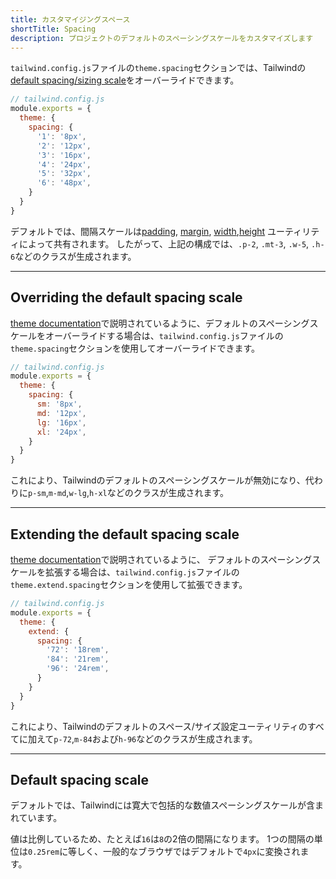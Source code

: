 ```yaml
---
title: カスタマイジングスペース
shortTitle: Spacing
description: プロジェクトのデフォルトのスペーシングスケールをカスタマイズします
---
```



`tailwind.config.js`ファイルの`theme.spacing`セクションでは、Tailwindの[default spacing/sizing scale](#default-spacing-scale)をオーバーライドできます。

```js
// tailwind.config.js
module.exports = {
  theme: {
    spacing: {
      '1': '8px',
      '2': '12px',
      '3': '16px',
      '4': '24px',
      '5': '32px',
      '6': '48px',
    }
  }
}
```

デフォルトでは、間隔スケールは[padding](/docs/padding), [margin](/docs/margin), [width](/docs/width),[height](/docs/height) ユーティリティによって共有されます。
したがって、上記の構成では、`.p-2`, `.mt-3`, `.w-5`, `.h-6`などのクラスが生成されます。

---

## Overriding the default spacing scale

[theme documentation](/docs/theme#overriding-the-default-theme)で説明されているように、デフォルトのスペーシングスケールをオーバーライドする場合は、`tailwind.config.js`ファイルの`theme.spacing`セクションを使用してオーバーライドできます。

```js
// tailwind.config.js
module.exports = {
  theme: {
    spacing: {
      sm: '8px',
      md: '12px',
      lg: '16px',
      xl: '24px',
    }
  }
}
```

これにより、Tailwindのデフォルトのスペーシングスケールが無効になり、代わりに`p-sm`,`m-md`,`w-lg`,`h-xl`などのクラスが生成されます。

---

## Extending the default spacing scale

[theme documentation](/docs/theme#overriding-the-default-theme)で説明されているように、
デフォルトのスペーシングスケールを拡張する場合は、`tailwind.config.js`ファイルの`theme.extend.spacing`セクションを使用して拡張できます。

```js
// tailwind.config.js
module.exports = {
  theme: {
    extend: {
      spacing: {
        '72': '18rem',
        '84': '21rem',
        '96': '24rem',
      }
    }
  }
}
```

これにより、Tailwindのデフォルトのスペース/サイズ設定ユーティリティのすべてに加えて`p-72`,`m-84`および`h-96`などのクラスが生成されます。

---

## Default spacing scale

デフォルトでは、Tailwindには寛大で包括的な数値スペーシングスケールが含まれています。

値は比例しているため、たとえば`16`は`8`の2倍の間隔になります。
1つの間隔の単位は`0.25rem`に等しく、一般的なブラウザではデフォルトで`4px`に変換されます。

<SpacingScale />
